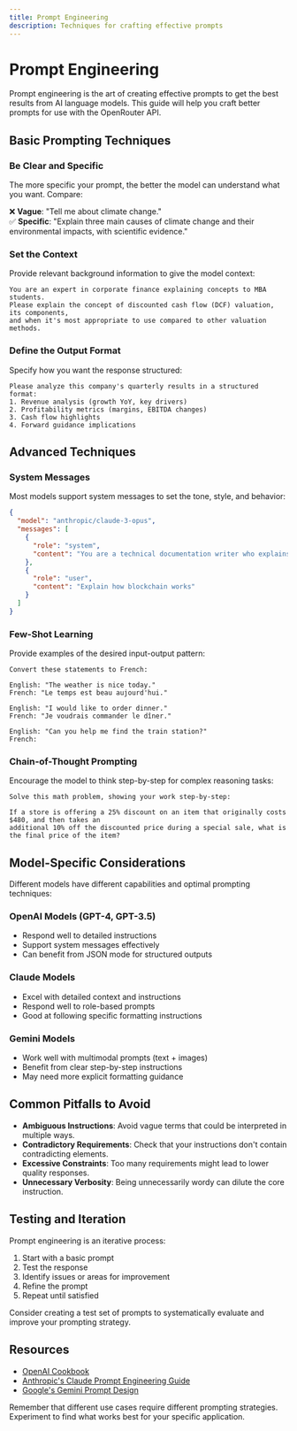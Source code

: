 ```yaml
---
title: Prompt Engineering
description: Techniques for crafting effective prompts
---
```


# Prompt Engineering

Prompt engineering is the art of creating effective prompts to get the best results from AI language models. This guide will help you craft better prompts for use with the OpenRouter API.

## Basic Prompting Techniques

### Be Clear and Specific

The more specific your prompt, the better the model can understand what you want. Compare:

❌ **Vague**: "Tell me about climate change."  
✅ **Specific**: "Explain three main causes of climate change and their environmental impacts, with scientific evidence."

### Set the Context

Provide relevant background information to give the model context:

```
You are an expert in corporate finance explaining concepts to MBA students.
Please explain the concept of discounted cash flow (DCF) valuation, its components,
and when it's most appropriate to use compared to other valuation methods.
```

### Define the Output Format

Specify how you want the response structured:

```
Please analyze this company's quarterly results in a structured format:
1. Revenue analysis (growth YoY, key drivers)
2. Profitability metrics (margins, EBITDA changes)
3. Cash flow highlights
4. Forward guidance implications
```

## Advanced Techniques

### System Messages

Most models support system messages to set the tone, style, and behavior:

```json
{
  "model": "anthropic/claude-3-opus",
  "messages": [
    {
      "role": "system",
      "content": "You are a technical documentation writer who explains complex concepts in simple terms. Use analogies and examples. Keep explanations concise."
    },
    {
      "role": "user",
      "content": "Explain how blockchain works"
    }
  ]
}
```

### Few-Shot Learning

Provide examples of the desired input-output pattern:

```
Convert these statements to French:

English: "The weather is nice today."
French: "Le temps est beau aujourd'hui."

English: "I would like to order dinner."
French: "Je voudrais commander le dîner."

English: "Can you help me find the train station?"
French:
```

### Chain-of-Thought Prompting

Encourage the model to think step-by-step for complex reasoning tasks:

```
Solve this math problem, showing your work step-by-step:

If a store is offering a 25% discount on an item that originally costs $480, and then takes an
additional 10% off the discounted price during a special sale, what is the final price of the item?
```

## Model-Specific Considerations

Different models have different capabilities and optimal prompting techniques:

### OpenAI Models (GPT-4, GPT-3.5)

- Respond well to detailed instructions
- Support system messages effectively
- Can benefit from JSON mode for structured outputs

### Claude Models

- Excel with detailed context and instructions
- Respond well to role-based prompts
- Good at following specific formatting instructions

### Gemini Models

- Work well with multimodal prompts (text + images)
- Benefit from clear step-by-step instructions
- May need more explicit formatting guidance

## Common Pitfalls to Avoid

- **Ambiguous Instructions**: Avoid vague terms that could be interpreted in multiple ways.
- **Contradictory Requirements**: Check that your instructions don't contain contradicting elements.
- **Excessive Constraints**: Too many requirements might lead to lower quality responses.
- **Unnecessary Verbosity**: Being unnecessarily wordy can dilute the core instruction.

## Testing and Iteration

Prompt engineering is an iterative process:

1. Start with a basic prompt
2. Test the response
3. Identify issues or areas for improvement
4. Refine the prompt
5. Repeat until satisfied

Consider creating a test set of prompts to systematically evaluate and improve your prompting strategy.

## Resources

- [OpenAI Cookbook](https://cookbook.openai.com/)
- [Anthropic's Claude Prompt Engineering Guide](https://docs.anthropic.com/claude/docs/introduction-to-prompt-design)
- [Google's Gemini Prompt Design](https://ai.google.dev/docs/prompt-best-practices)

Remember that different use cases require different prompting strategies. Experiment to find what works best for your specific application.
